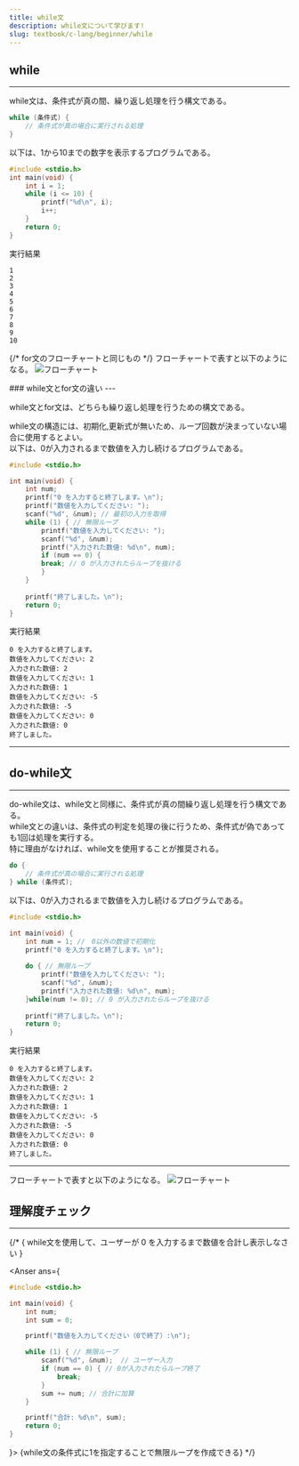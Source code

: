```yaml
---
title: while文
description: while文について学びます!
slug: textbook/c-lang/beginner/while
---
```



## while
---

while文は、条件式が真の間、繰り返し処理を行う構文である。  

```c
while (条件式) {
    // 条件式が真の場合に実行される処理
}
```

以下は、1から10までの数字を表示するプログラムである。
```c
#include <stdio.h>
int main(void) {
    int i = 1;
    while (i <= 10) {
        printf("%d\n", i);
        i++;
    }
    return 0;
}
```
実行結果
```
1
2
3
4
5
6
7
8
9
10
```
{/* for文のフローチャートと同じもの */}
フローチャートで表すと以下のようになる。
![フローチャート](/fc_1_10_for.drawio.svg)


<Aside type="tip">
### while文とfor文の違い
---

while文とfor文は、どちらも繰り返し処理を行うための構文である。 

while文の構造には、初期化,更新式が無いため、ループ回数が決まっていない場合に使用するとよい。  
以下は、0が入力されるまで数値を入力し続けるプログラムである。
```c
#include <stdio.h>

int main(void) {
    int num;
    printf("0 を入力すると終了します。\n");
    printf("数値を入力してください: ");
    scanf("%d", &num); // 最初の入力を取得
    while (1) { // 無限ループ
        printf("数値を入力してください: ");
        scanf("%d", &num);
        printf("入力された数値: %d\n", num);
        if (num == 0) {
        break; // 0 が入力されたらループを抜ける
        }
    }
    
    printf("終了しました。\n");
    return 0;
}
```
実行結果
```
0 を入力すると終了します。
数値を入力してください: 2
入力された数値: 2
数値を入力してください: 1
入力された数値: 1
数値を入力してください: -5
入力された数値: -5
数値を入力してください: 0
入力された数値: 0
終了しました。
```
---


</Aside>

## do-while文
---

do-while文は、while文と同様に、条件式が真の間繰り返し処理を行う構文である。  
while文との違いは、条件式の判定を処理の後に行うため、条件式が偽であっても1回は処理を実行する。  
特に理由がなければ、while文を使用することが推奨される。

```c
do {
    // 条件式が真の場合に実行される処理
} while (条件式);
```

以下は、0が入力されるまで数値を入力し続けるプログラムである。
```c
#include <stdio.h>

int main(void) {
    int num = 1; //　0以外の数値で初期化
    printf("0 を入力すると終了します。\n");
    
    do { // 無限ループ
        printf("数値を入力してください: ");
        scanf("%d", &num);
        printf("入力された数値: %d\n", num);
    }while(num != 0); // 0 が入力されたらループを抜ける
    
    printf("終了しました。\n");
    return 0;
}
```

実行結果
```
0 を入力すると終了します。
数値を入力してください: 2
入力された数値: 2
数値を入力してください: 1
入力された数値: 1
数値を入力してください: -5
入力された数値: -5
数値を入力してください: 0
入力された数値: 0
終了しました。
```
---



フローチャートで表すと以下のようになる。
![フローチャート](/fc_inf_loop.drawio.svg)

## 理解度チェック
---

{/* <Quize>
{
while文を使用して、ユーザーが 0 を入力するまで数値を合計し表示しなさい
}
</Quize>

<Anser ans={
```c
#include <stdio.h>

int main(void) {
    int num;
    int sum = 0;

    printf("数値を入力してください（0で終了）:\n");

    while (1) { // 無限ループ
        scanf("%d", &num);  // ユーザー入力
        if (num == 0) { // 0が入力されたらループ終了
            break;
        }
        sum += num; // 合計に加算
    }

    printf("合計: %d\n", sum);
    return 0;
}
```    
}>
{while文の条件式に1を指定することで無限ループを作成できる}
</Anser> */}